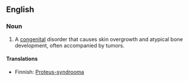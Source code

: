 {{wikipedia}}
==English==

===Noun===
{{en-noun|sg=[[Proteus]] [[syndrome]]|pl=Proteus syndromes}}

#  {{context|disease}} A [[congenital]] disorder that causes skin overgrowth and atypical bone development, often accompanied by tumors.

====Translations====
{{top}}
*Finnish: [[Proteus-syndrooma]]
{{bottom}}